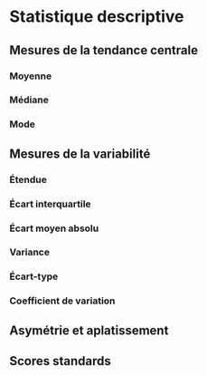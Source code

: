 # Statistique descriptive {#sec-statistics-description}

## Mesures de la tendance centrale
### Moyenne

### Médiane

### Mode

## Mesures de la variabilité
### Étendue

### Écart interquartile

### Écart moyen absolu

### Variance

### Écart-type

### Coefficient de variation

## Asymétrie et aplatissement

## Scores standards
